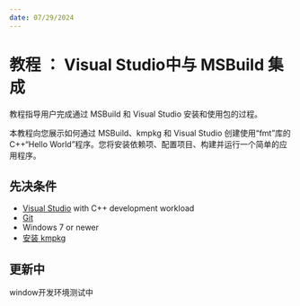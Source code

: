```yaml
---
date: 07/29/2024
---
```


# 教程 ： Visual Studio中与 MSBuild 集成

教程指导用户完成通过 MSBuild 和 Visual Studio 安装和使用包的过程。

本教程向您展示如何通过 MSBuild、kmpkg 和 Visual Studio 创建使用“fmt”库的 C++“Hello World”程序。您将安装依赖项、配置项目、构建并运行一个简单的应用程序。

## 先决条件

- [Visual Studio](<https://visualstudio.microsoft.com/downloads/>) with C++ development workload
- [Git](<https://git-scm.com/downloads>)
- Windows 7 or newer
- [安装 kmpkg](setup-kmpkg.mdx)

## 更新中

window开发环境测试中